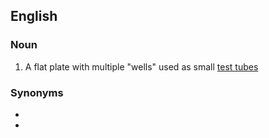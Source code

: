 ==English==
{{wikipedia}}

===Noun===
{{en-noun}}

# {{lb|en|analytical chemistry|chemistry}} A flat plate with multiple "wells" used as small [[test tube]]s

===Synonyms===
* {{l|en|assay plate}}
* {{l|en|microplate}}